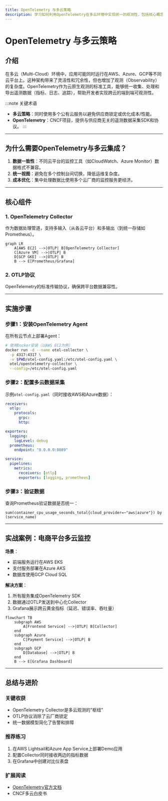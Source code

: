 ```yaml
---
title: OpenTelemetry 与多云策略
description: 学习如何利用OpenTelemetry在多云环境中实现统一的观测性，包括核心概念、实施步骤和实战案例。
---
```


# OpenTelemetry 与多云策略

## 介绍

在多云（Multi-Cloud）环境中，应用可能同时运行在AWS、Azure、GCP等不同云平台上。这种架构带来了灵活性和冗余性，但也增加了观测（Observability）的复杂度。OpenTelemetry作为云原生观测的标准工具，能够统一收集、处理和导出遥测数据（指标、日志、追踪），帮助开发者实现跨云的端到端可观测性。

:::note 关键术语
- **多云策略**：同时使用多个公有云服务以避免供应商锁定或优化成本/性能。
- **OpenTelemetry**：CNCF项目，提供与供应商无关的遥测数据采集SDK和协议。
:::

---

## 为什么需要OpenTelemetry与多云集成？

1. **数据一致性**：不同云平台的监控工具（如CloudWatch、Azure Monitor）数据格式不兼容。
2. **统一视图**：避免在多个控制台间切换，降低运维复杂度。
3. **成本优化**：集中处理数据比使用多个云厂商的监控服务更经济。

---

## 核心组件

### 1. OpenTelemetry Collector
作为数据处理管道，支持多输入（从各云平台）和多输出（到统一存储如Prometheus）。

```mermaid
graph LR
    A[AWS EC2] -->|OTLP| B[OpenTelemetry Collector]
    C[Azure VM] -->|OTLP| B
    D[GCP GKE] -->|OTLP| B
    B --> E[Prometheus/Grafana]
```

### 2. OTLP协议
OpenTelemetry的标准传输协议，确保跨平台数据兼容性。

---

## 实施步骤

### 步骤1：安装OpenTelemetry Agent
在所有云节点上部署Agent：

```bash
# 使用Docker安装（以AWS EC2为例）
docker run -d --name otel-collector \
  -p 4317:4317 \
  -v $PWD/otel-config.yaml:/etc/otel-config.yaml \
  otel/opentelemetry-collector \
  --config=/etc/otel-config.yaml
```

### 步骤2：配置多云数据采集
示例`otel-config.yaml`（同时接收AWS和Azure数据）：

```yaml
receivers:
  otlp:
    protocols:
      grpc:
      http:

exporters:
  logging:
    logLevel: debug
  prometheus:
    endpoint: "0.0.0.0:8889"

service:
  pipelines:
    metrics:
      receivers: [otlp]
      exporters: [logging, prometheus]
```

### 步骤3：验证数据
查询Prometheus验证数据是否统一：

```promql
sum(container_cpu_usage_seconds_total{cloud_provider=~"aws|azure"}) by (service_name)
```

---

## 实战案例：电商平台多云监控

**场景**：
- 前端服务运行在AWS EKS
- 支付服务部署在Azure AKS
- 数据库使用GCP Cloud SQL

**解决方案**：
1. 所有服务集成OpenTelemetry SDK
2. 数据通过OTLP发送到中心化Collector
3. Grafana展示跨云黄金指标（延迟、错误率、吞吐量）

```mermaid
flowchart TB
    subgraph AWS
        A[Frontend Service] -->|OTLP| B[Collector]
    end
    subgraph Azure
        C[Payment Service] -->|OTLP| B
    end
    subgraph GCP
        D[Database] -->|OTLP| B
    end
    B --> E[Grafana Dashboard]
```

---

## 总结与进阶

### 关键收获
- OpenTelemetry Collector是多云观测的"枢纽"
- OTLP协议消除了云厂商锁定
- 统一数据模型简化了告警和排障

### 推荐练习
1. 在AWS Lightsail和Azure App Service上部署Demo应用
2. 配置Collector同时接收两边的指标数据
3. 在Grafana中创建对比仪表盘

### 扩展阅读
- [OpenTelemetry官方文档](https://opentelemetry.io/docs/)
- CNCF多云白皮书